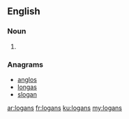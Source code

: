==English==

===Noun===
{{head|en|plural}}

# {{plural of|logan|lang=en|nocat=1}}

===Anagrams===
* [[anglos#English|anglos]]
* [[longas#English|longas]]
* [[slogan#English|slogan]]

[[ar:logans]]
[[fr:logans]]
[[ku:logans]]
[[my:logans]]